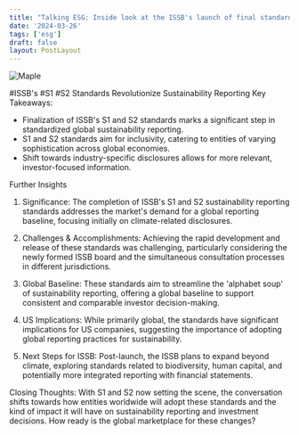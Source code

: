 ```yaml
---
title: "Talking ESG: Inside look at the ISSB's launch of final standards"
date: '2024-03-26'
tags: ['esg']
draft: false
layout: PostLayout
---
```


<div className="flex justify-center">
  <div className="my-1 w-full px-2 xl:my-1 xl:w-1/2 xl:px-2">
    <img src="https://willpolesa.pythonanywhere.com/static/podcast_thumbnails/recMEiDlFAPHTyQ9zpodcast_thumbnail.jpg" alt="Maple" className="mx-auto h-58 w-auto" />
  </div>
</div>

#ISSB's #S1 #S2 Standards Revolutionize Sustainability Reporting
Key Takeaways:
- Finalization of ISSB's S1 and S2 standards marks a significant step in standardized global sustainability reporting.
- S1 and S2 standards aim for inclusivity, catering to entities of varying sophistication across global economies.
- Shift towards industry-specific disclosures allows for more relevant, investor-focused information.

Further Insights
1. Significance:
The completion of ISSB's S1 and S2 sustainability reporting standards addresses the market's demand for a global reporting baseline, focusing initially on climate-related disclosures.

2. Challenges & Accomplishments:
Achieving the rapid development and release of these standards was challenging, particularly considering the newly formed ISSB board and the simultaneous consultation processes in different jurisdictions.

3. Global Baseline:
These standards aim to streamline the 'alphabet soup' of sustainability reporting, offering a global baseline to support consistent and comparable investor decision-making.

4. US Implications:
While primarily global, the standards have significant implications for US companies, suggesting the importance of adopting global reporting practices for sustainability.

5. Next Steps for ISSB:
Post-launch, the ISSB plans to expand beyond climate, exploring standards related to biodiversity, human capital, and potentially more integrated reporting with financial statements.

Closing Thoughts:
With S1 and S2 now setting the scene, the conversation shifts towards how entities worldwide will adopt these standards and the kind of impact it will have on sustainability reporting and investment decisions. How ready is the global marketplace for these changes?

